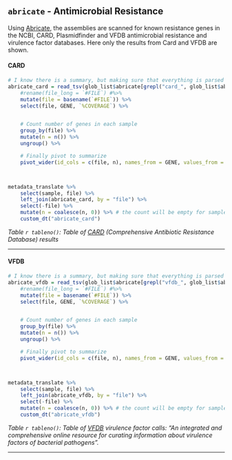 ## `abricate` - Antimicrobial Resistance

Using [Abricate](https://github.com/tseemann/abricate#abricate), the assemblies are scanned for known resistance genes in the NCBI, CARD, Plasmidfinder and VFDB antimicrobial resistance and virulence factor databases. Here only the results from Card and VFDB are shown.

#### CARD

```r

# I know there is a summary, but making sure that everything is parsed as numbers is just easier if I do my own pivot.
abricate_card = read_tsv(glob_list$abricate[grepl("card_", glob_list$abricate)], na = ".") %>%
    #rename(file_long = `#FILE`) #%>%
    mutate(file = basename(`#FILE`)) %>%
    select(file, GENE, `%COVERAGE`) %>%


    # Count number of genes in each sample
    group_by(file) %>%
    mutate(n = n()) %>%
    ungroup() %>%

    # Finally pivot to summarize
    pivot_wider(id_cols = c(file, n), names_from = GENE, values_from = `%COVERAGE`)



metadata_translate %>% 
    select(sample, file) %>%
    left_join(abricate_card, by = "file") %>%
    select(-file) %>%
    mutate(n = coalesce(n, 0)) %>% # the count will be empty for samples without matches otherwise
    custom_dt("abricate_card")

```

*Table `r tableno()`: Table of [CARD](https://card.mcmaster.ca/) (Comprehensive Antibiotic Resistance Database) results*

---

#### VFDB

```r

# I know there is a summary, but making sure that everything is parsed as numbers is just easier if I do my own pivot.
abricate_vfdb = read_tsv(glob_list$abricate[grepl("vfdb_", glob_list$abricate)], na = ".") %>%
    #rename(file_long = `#FILE`) #%>%
    mutate(file = basename(`#FILE`)) %>%
    select(file, GENE, `%COVERAGE`) %>%


    # Count number of genes in each sample
    group_by(file) %>%
    mutate(n = n()) %>%
    ungroup() %>%

    # Finally pivot to summarize
    pivot_wider(id_cols = c(file, n), names_from = GENE, values_from = `%COVERAGE`)



metadata_translate %>% 
    select(sample, file) %>%
    left_join(abricate_vfdb, by = "file") %>%
    select(-file) %>%
    mutate(n = coalesce(n, 0)) %>% # the count will be empty for samples without matches otherwise
    custom_dt("abricate_vfdb")


```

*Table `r tableno()`: Table of [VFDB](http://www.mgc.ac.cn/VFs/main.htm) virulence factor calls: "An integrated and comprehensive online resource for curating information about virulence factors of bacterial pathogens".*



---